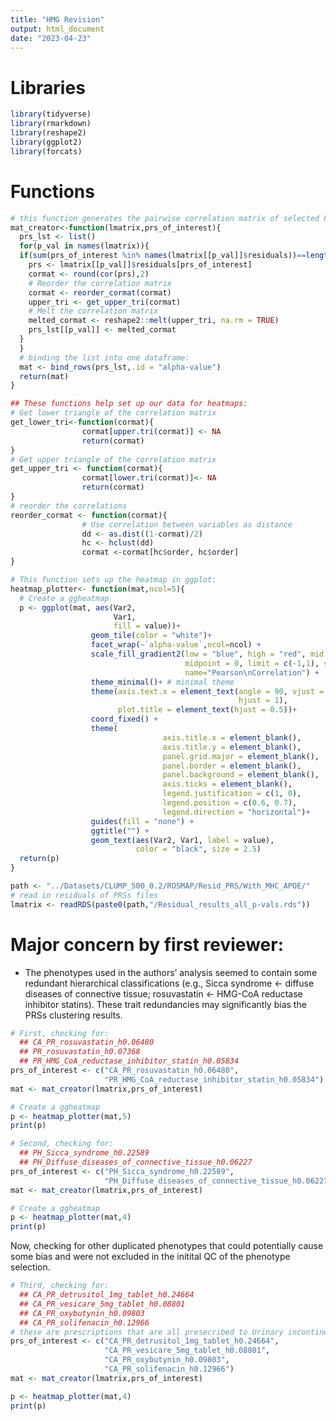 ```yaml
---
title: "HMG Revision"
output: html_document
date: "2023-04-23"
---
```


# Libraries

```r
library(tidyverse)
library(rmarkdown)
library(reshape2)
library(ggplot2)
library(forcats)
```

# Functions

```r
# this function generates the pairwise correlation matrix of selected PRSs
mat_creator<-function(lmatrix,prs_of_interest){
  prs_lst <- list()
  for(p_val in names(lmatrix)){
  if(sum(prs_of_interest %in% names(lmatrix[[p_val]]$residuals))==length(prs_of_interest)){
    prs <- lmatrix[[p_val]]$residuals[prs_of_interest]
    cormat <- round(cor(prs),2)
    # Reorder the correlation matrix
    cormat <- reorder_cormat(cormat)
    upper_tri <- get_upper_tri(cormat)
    # Melt the correlation matrix
    melted_cormat <- reshape2::melt(upper_tri, na.rm = TRUE)
    prs_lst[[p_val]] <- melted_cormat
  }
  }
  # binding the list into one dataframe:
  mat <- bind_rows(prs_lst,.id = "alpha-value")
  return(mat)
}

## These functions help set up our data for heatmaps:
# Get lower triangle of the correlation matrix
get_lower_tri<-function(cormat){
                cormat[upper.tri(cormat)] <- NA
                return(cormat)
}
# Get upper triangle of the correlation matrix
get_upper_tri <- function(cormat){
                cormat[lower.tri(cormat)]<- NA
                return(cormat)
}
# reorder the correlations
reorder_cormat <- function(cormat){
                # Use correlation between variables as distance
                dd <- as.dist((1-cormat)/2)
                hc <- hclust(dd)
                cormat <-cormat[hc$order, hc$order]
}

# This function sets up the heatmap in ggplot:
heatmap_plotter<- function(mat,ncol=5){
  # Create a ggheatmap
  p <- ggplot(mat, aes(Var2, 
                       Var1, 
                       fill = value))+
                  geom_tile(color = "white")+
                  facet_wrap(~`alpha-value`,ncol=ncol) +
                  scale_fill_gradient2(low = "blue", high = "red", mid = "white", 
                                       midpoint = 0, limit = c(-1,1), space = "Lab", 
                                       name="Pearson\nCorrelation") +
                  theme_minimal()+ # minimal theme
                  theme(axis.text.x = element_text(angle = 90, vjust = 1, 
                                                   hjust = 1),
                        plot.title = element_text(hjust = 0.5))+
                  coord_fixed() + 
                  theme(
                                  axis.title.x = element_blank(),
                                  axis.title.y = element_blank(),
                                  panel.grid.major = element_blank(),
                                  panel.border = element_blank(),
                                  panel.background = element_blank(),
                                  axis.ticks = element_blank(),
                                  legend.justification = c(1, 0),
                                  legend.position = c(0.6, 0.7),
                                  legend.direction = "horizontal")+
                  guides(fill = "none") +
                  ggtitle("") +
                  geom_text(aes(Var2, Var1, label = value), 
                            color = "black", size = 2.5)
  return(p)
}
```

```r
path <- "../Datasets/CLUMP_500_0.2/ROSMAP/Resid_PRS/With_MHC_APOE/"
# read in residuals of PRSs files
lmatrix <- readRDS(paste0(path,"/Residual_results_all_p-vals.rds"))
```

# Major concern by first reviewer:

-   The phenotypes used in the authors' analysis seemed to contain some redundant hierarchical classifications (e.g., Sicca syndrome \<- diffuse diseases of connective tissue; rosuvastatin \<- HMG-CoA reductase inhibitor statins). These trait redundancies may significantly bias the PRSs clustering results.

```r
# First, checking for:
  ## CA_PR_rosuvastatin_h0.06480
  ## PR_rosuvastatin_h0.07368
  ## PR_HMG_CoA_reductase_inhibitor_statin_h0.05834
prs_of_interest <- c("CA_PR_rosuvastatin_h0.06480",
                     "PR_HMG_CoA_reductase_inhibitor_statin_h0.05834")
mat <- mat_creator(lmatrix,prs_of_interest)
```

```r
# Create a ggheatmap
p <- heatmap_plotter(mat,5)
print(p)
```

```r
# Second, checking for:
  ## PH_Sicca_syndrome_h0.22589
  ## PH_Diffuse_diseases_of_connective_tissue_h0.06227
prs_of_interest <- c("PH_Sicca_syndrome_h0.22589",
                     "PH_Diffuse_diseases_of_connective_tissue_h0.06227")
mat <- mat_creator(lmatrix,prs_of_interest)
```

```r
# Create a ggheatmap
p <- heatmap_plotter(mat,4)
print(p)
```

Now, checking for other duplicated phenotypes that could potentially cause some bias and were not excluded in the initital QC of the phenotype selection.

```r
# Third, checking for:
  ## CA_PR_detrusitol_1mg_tablet_h0.24664
  ## CA_PR_vesicare_5mg_tablet_h0.08801
  ## CA_PR_oxybutynin_h0.09803
  ## CA_PR_solifenacin_h0.12966
# these are prescriptions that are all presecribed to Urinary incontinence with different branded names.
prs_of_interest <- c("CA_PR_detrusitol_1mg_tablet_h0.24664",
                     "CA_PR_vesicare_5mg_tablet_h0.08801",
                     "CA_PR_oxybutynin_h0.09803",
                     "CA_PR_solifenacin_h0.12966")
mat <- mat_creator(lmatrix,prs_of_interest)
```

```r
p <- heatmap_plotter(mat,4)
print(p)
```
